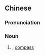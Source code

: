 {{also|罗盘}}
==Chinese==
{{zh-forms|s=罗盘}}
{{wikipedia|lang=zh}}

===Pronunciation===
{{zh-pron
|m=luópán
|mn=lô-pôaⁿ
|cat=n
}}

===Noun===
{{zh-noun}}

# {{w|Luopan}}, [[compass]]